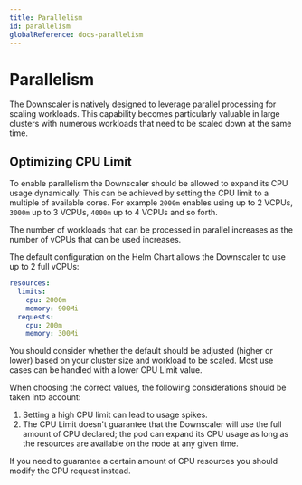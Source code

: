 ```yaml
---
title: Parallelism
id: parallelism
globalReference: docs-parallelism
---
```


# Parallelism

The Downscaler is natively designed to leverage parallel processing for scaling workloads.
This capability becomes particularly valuable in large clusters with numerous workloads that need to be scaled down at
the same time.

## Optimizing CPU Limit

To enable parallelism the Downscaler should be allowed to expand its CPU usage dynamically.
This can be achieved by setting the CPU limit to a multiple of available cores.
For example `2000m` enables using up to 2 VCPUs, `3000m` up to 3 VCPUs, `4000m` up to 4 VCPUs and so forth.

The number of workloads that can be processed in parallel increases as the number of vCPUs that can be used increases.

The default configuration on the Helm Chart allows the Downscaler to use up to 2 full vCPUs:

```yaml
resources:
  limits:
    cpu: 2000m
    memory: 900Mi
  requests:
    cpu: 200m
    memory: 300Mi
```

You should consider whether the default should be adjusted (higher or lower) based on your cluster size and workload
to be scaled.
Most use cases can be handled with a lower CPU Limit value.

When choosing the correct values, the following considerations should be taken into account:

1. Setting a high CPU limit can lead to usage spikes.
2. The CPU Limit doesn't guarantee that the Downscaler will use the full amount of CPU declared; the pod can expand its
   CPU usage as long as the resources are available on the node at any given time.

If you need to guarantee a certain amount of CPU resources you should modify the CPU request instead.
